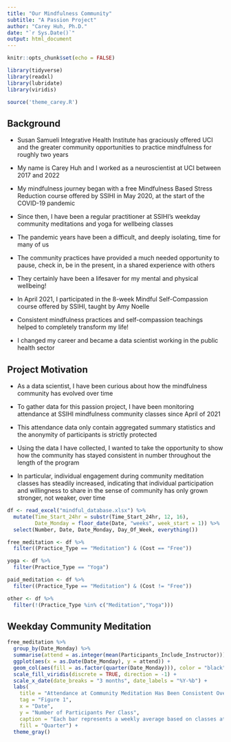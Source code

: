 ```yaml
---
title: "Our Mindfulness Community"
subtitle: "A Passion Project"
author: "Carey Huh, Ph.D."
date: "`r Sys.Date()`"
output: html_document
---
```


```r
knitr::opts_chunk$set(echo = FALSE)

library(tidyverse)
library(readxl)
library(lubridate)
library(viridis)

source('theme_carey.R')
```

## Background

* Susan Samueli Integrative Health Institute has graciously offered UCI and the greater community opportunities to practice mindfulness for roughly two years

* My name is Carey Huh and I worked as a neuroscientist at UCI between 2017 and 2022

* My mindfulness journey began with a free Mindfulness Based Stress Reduction course offered by SSIHI in May 2020, at the start of the COVID-19 pandemic

* Since then, I have been a regular practitioner at SSIHI's weekday community meditations and yoga for wellbeing classes

* The pandemic years have been a difficult, and deeply isolating, time for many of us 

* The community practices have provided a much needed opportunity to pause, check in, be in the present, in a shared experience with others

* They certainly have been a lifesaver for my mental and physical wellbeing!

* In April 2021, I participated in the 8-week Mindful Self-Compassion course offered by SSIHI, taught by Amy Noelle

* Consistent mindfulness practices and self-compassion teachings helped to completely transform my life!

* I changed my career and became a data scientist working in the public health sector

## Project Motivation

* As a data scientist, I have been curious about how the mindfulness community has evolved over time 
 
* To gather data for this passion project, I have been monitoring attendance at SSIHI mindfulness community classes since April of 2021

* This attendance data only contain aggregated summary statistics and the anonymity of participants is strictly protected

* Using the data I have collected, I wanted to take the opportunity to show how the community has stayed consistent in number throughout the length of the program

* In particular, individual engagement during community meditation classes has steadily increased, indicating that individual participation and willingness to share in the sense of community has only grown stronger, not weaker, over time

```r
df <- read_excel("mindful_database.xlsx") %>%
  mutate(Time_Start_24hr = substr(Time_Start_24hr, 12, 16),
         Date_Monday = floor_date(Date, "weeks", week_start = 1)) %>%
  select(Number, Date, Date_Monday, Day_Of_Week, everything())

free_meditation <- df %>%
  filter((Practice_Type == "Meditation") & (Cost == "Free"))

yoga <- df %>%
  filter(Practice_Type == "Yoga")

paid_meditation <- df %>%
  filter((Practice_Type == "Meditation") & (Cost != "Free"))

other <- df %>%
  filter(!(Practice_Type %in% c("Meditation","Yoga")))
```


## Weekday Community Meditation

```r
free_meditation %>%
  group_by(Date_Monday) %>%
  summarise(attend = as.integer(mean(Participants_Include_Instructor))) %>%
  ggplot(aes(x = as.Date(Date_Monday), y = attend)) +
  geom_col(aes(fill = as.factor(quarter(Date_Monday))), color = "black") +
  scale_fill_viridis(discrete = TRUE, direction = -1) +
  scale_x_date(date_breaks = "3 months", date_labels = "%Y-%b") +
  labs(
    title = "Attendance at Community Meditation Has Been Consistent Over Time",
    tag = "Figure 1",
    x = "Date",
    y = "Number of Participants Per Class",
    caption = "Each bar represents a weekly average based on classes attended by the author",
    fill = "Quarter") +
  theme_gray()
```



